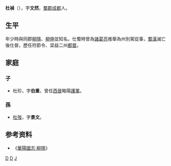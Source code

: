 '''杜禎'''（{{bd|？年||？年|catIdx=D}}），字'''文然'''，[[蜀郡|蜀郡]][[成都|成都]]人。

==生平==
年少時與同郡[[柳隱|柳隱]]、[[柳伸|柳伸]]並知名。仕蜀時曾為[[諸葛亮|諸葛亮]]推舉為州別駕從事，[[蜀漢|蜀漢]]滅亡後仕晉，歷任符節令、梁益二州[[都督|都督]]。
==家庭==
===子===
*杜珍，字'''伯重'''，曾任[[西晉|西晉]]略陽[[護軍|護軍]]。
===孫===
*[[杜弢|杜弢]]，字'''景文'''。

==参考资料==
* 《[[:s:華陽國志/卷十一|華陽國志·柳隱]]》
[[Category:蜀漢政治人物|D]]
[[Category:成都人|D]]
[[Category:杜姓|J]]
{{三国人物小作品}}